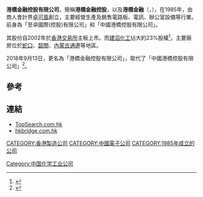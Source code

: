 '''港橋金融控股有限公司'''，簡稱'''港橋金融控股'''，以及'''港橋金融'''（'''{{lang-en|HKBridge Financial Holdings Limited}}'''，{{hkex|2323}}），在1985年，由商人會計界[[卓可風|卓可風]]創立，主要經營生產及銷售電路板、電訊、辦公室設備等行業。前身為「至卓國際(控股)有限公司」和「中國港橋控股有限公司」。

其股份自2002年於[[香港交易所|香港交易所]]主板上市。而[[建滔化工|建滔化工]]佔大約23%股權<ref>{{Cite web |url=http://www.topsearch.com.hk/Accessory/cw_2323frp-20110418q4.pdf |title=至卓國際控股有限公司2010年年報相關股權比例 |access-date=2011-11-19 |archive-date=2016-03-05 |archive-url=https://web.archive.org/web/20160305175224/http://www.topsearch.com.hk/Accessory/cw_2323frp-20110418q4.pdf |dead-url=no }}</ref>，主要廠房位於[[蛇口|蛇口]]、[[韶關|韶關]]、[[內蒙古|內蒙古]][[通遼|通遼]]等地區。

2018年9月13日，更名為「港橋金融控股有限公司」，取代了「中國港橋控股有限公司」<ref>{{Cite web |url=http://www.hkexnews.hk/listedco/listconews/sehk/2018/0910/LTN20180910625_C.pdf |title=更改公司名稱及股份簡稱公告 |access-date=2018-09-10 |archive-date=2019-12-04 |archive-url=https://web.archive.org/web/20191204094845/https://www1.hkexnews.hk/listedco/listconews/sehk/2018/0910/ltn20180910625_c.pdf |dead-url=no }}</ref>。

==參考==
{{reflist}}

==連結==
*[http://www.topsearch.com.hk TopSearch.com.hk] {{Wayback|url=http://www.topsearch.com.hk/ |date=20200218100807 }}
*[http://www.hkbridge.com.hk/ hkbridge.com.hk] {{Wayback|url=http://www.hkbridge.com.hk/ |date=20200921021728 }}

[[CATEGORY:香港製造公司|CATEGORY:香港製造公司]]
[[Category:中国化学工业公司|Category:中国化学工业公司]]
[[CATEGORY:中國電子公司|CATEGORY:中國電子公司]]
[[CATEGORY:1985年成立的公司|CATEGORY:1985年成立的公司]]